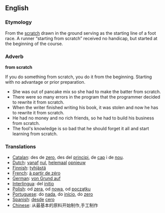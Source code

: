 ==English==

===Etymology===
From the [[scratch]] drawn in the ground serving as the starting line of a foot race. A runner &ldquo;starting from scratch&rdquo; received no handicap, but started at the beginning of the course.

===Adverb===
'''from scratch'''

If you do something from scratch, you do it from the beginning.  Starting with no advantage or prior preparation.

*She was out of pancake mix so she had to make the batter from scratch.
*There were so many errors in the program that the programmer decided to rewrite it from scratch.
*When the writer finished writing his book, it was stolen and now he has to rewrite it from scratch.
*He had no money and no rich friends, so he had to build his business from scratch.
*The fool's knowledge is so bad that he should forget it all and start learning from scratch.

===Translations===
*[[Catalan]]: des de [[zero]], des del [[principi]], de [[cap]] i de [[nou]].
*[[Dutch]]: [[vanaf]] [[nul]], [[helemaal]] [[opnieuw]]
*[[Finnish]]: [[tyhjästä]]
*[[French]]: [[à partir de zéro]]
*[[German]]: [[von Grund auf]]
*[[Interlingua]]: del [[initio]]
*[[Polish]]: od [[zera]], od [[nowa]], od [[początku]]
*[[Portuguese]]: do [[nada]], do [[início]], do [[zero]]
*[[Spanish]]: [[desde]] [[cero]]
*[[Chinese]]: 从最基本的原料开始制作,手工制作